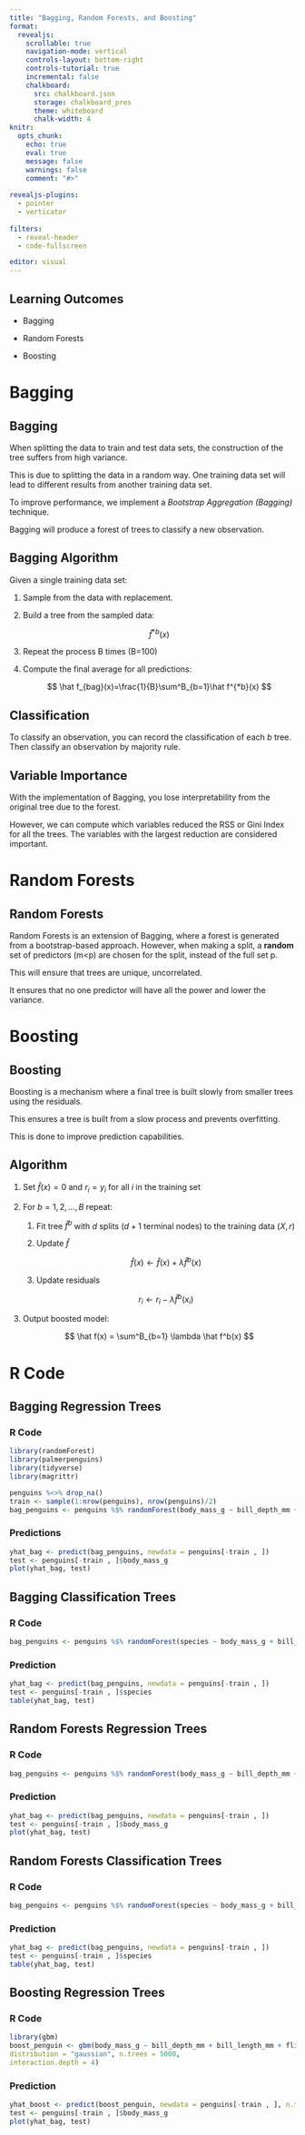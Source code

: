 ```yaml
---
title: "Bagging, Random Forests, and Boosting"
format:
  revealjs:
    scrollable: true
    navigation-mode: vertical
    controls-layout: bottom-right
    controls-tutorial: true
    incremental: false 
    chalkboard:
      src: chalkboard.json
      storage: chalkboard_pres
      theme: whiteboard
      chalk-width: 4
knitr:
  opts_chunk: 
    echo: true
    eval: true
    message: false
    warnings: false
    comment: "#>" 
    
revealjs-plugins:
  - pointer
  - verticator
  
filters: 
  - reveal-header
  - code-fullscreen

editor: visual
---
```


## Learning Outcomes

-   Bagging

-   Random Forests

-   Boosting

# Bagging

## Bagging

When splitting the data to train and test data sets, the construction of the tree suffers from high variance.

::: fragment
This is due to splitting the data in a random way. One training data set will lead to different results from another training data set.
:::

::: fragment
To improve performance, we implement a *Bootstrap Aggregation (Bagging)* technique.
:::

::: fragment
Bagging will produce a forest of trees to classify a new observation.
:::

## Bagging Algorithm

Given a single training data set:

1.  Sample from the data with replacement.

2.  Build a tree from the sampled data:

    $$
    \hat f^{*b}(x)
    $$

3.  Repeat the process B times (B=100)

4.  Compute the final average for all predictions:

    $$
    \hat f_{bag}(x)=\frac{1}{B}\sum^B_{b=1}\hat f^{*b}(x)
    $$

## Classification

To classify an observation, you can record the classification of each $b$ tree. Then classify an observation by majority rule.

## Variable Importance

With the implementation of Bagging, you lose interpretability from the original tree due to the forest.

However, we can compute which variables reduced the RSS or Gini Index for all the trees. The variables with the largest reduction are considered important.

# Random Forests

## Random Forests

Random Forests is an extension of Bagging, where a forest is generated from a bootstrap-based approach. However, when making a split, a **random** set of predictors (m\<p) are chosen for the split, instead of the full set p.

::: fragment
This will ensure that trees are unique, uncorrelated.
:::

::: fragment
It ensures that no one predictor will have all the power and lower the variance.
:::

# Boosting

## Boosting

Boosting is a mechanism where a final tree is built slowly from smaller trees using the residuals.

::: fragment
This ensures a tree is built from a slow process and prevents overfitting.
:::

::: fragment
This is done to improve prediction capabilities.
:::

## Algorithm

1.  Set $\hat f(x) = 0$ and $r_i = y_i$ for all $i$ in the training set

2.  For $b=1, 2, \ldots, B$ repeat:

    1.  Fit tree $\hat f^b$ with $d$ splits ($d+1$ terminal nodes) to the training data $(X,r)$

    2.  Update $\hat f$

        $$
        \hat f(x) \leftarrow \hat f(x) + \lambda\hat f^b(x)
        $$

    3.  Update residuals

        $$
        r_i \leftarrow r_i - \lambda\hat f^{b}(x_i)
        $$

3.  Output boosted model:

    $$
    \hat f(x) = \sum^B_{b=1} \lambda \hat f^b(x)
    $$

# R Code

## Bagging Regression Trees

::: panel-tabset
### R Code

```r
library(randomForest)
library(palmerpenguins)
library(tidyverse)
library(magrittr)

penguins %<>% drop_na()
train <- sample(1:nrow(penguins), nrow(penguins)/2)
bag_penguins <- penguins %$% randomForest(body_mass_g ~ bill_depth_mm + bill_length_mm + flipper_length_mm, subset = train, mtry = 3, importance = T)

```

### Predictions

```r
yhat_bag <- predict(bag_penguins, newdata = penguins[-train , ])
test <- penguins[-train , ]$body_mass_g
plot(yhat_bag, test)
```
:::

## Bagging Classification Trees

::: panel-tabset
### R Code

```r
bag_penguins <- penguins %$% randomForest(species ~ body_mass_g + bill_depth_mm + bill_length_mm + flipper_length_mm, subset = train, mtry = 4, importance = T)

```

### Prediction

```r
yhat_bag <- predict(bag_penguins, newdata = penguins[-train , ])
test <- penguins[-train , ]$species
table(yhat_bag, test)
```
:::

## Random Forests Regression Trees

::: panel-tabset
### R Code

```r
bag_penguins <- penguins %$% randomForest(body_mass_g ~ bill_depth_mm + bill_length_mm + flipper_length_mm, subset = train, mtry = 2, importance = T)

```

### Prediction

```r
yhat_bag <- predict(bag_penguins, newdata = penguins[-train , ])
test <- penguins[-train , ]$body_mass_g
plot(yhat_bag, test)
```
:::

## Random Forests Classification Trees

::: panel-tabset
### R Code

```r
bag_penguins <- penguins %$% randomForest(species ~ body_mass_g + bill_depth_mm + bill_length_mm + flipper_length_mm, subset = train, mtry = 2, importance = T)
```

### Prediction

```r
yhat_bag <- predict(bag_penguins, newdata = penguins[-train , ])
test <- penguins[-train , ]$species
table(yhat_bag, test)
```
:::

## Boosting Regression Trees

::: panel-tabset
### R Code

```r
library(gbm)
boost_penguin <- gbm(body_mass_g ~ bill_depth_mm + bill_length_mm + flipper_length_mm, data = penguins[train , ],
distribution = "gaussian", n.trees = 5000,
interaction.depth = 4)
```

### Prediction

```r
yhat_boost <- predict(boost_penguin, newdata = penguins[-train , ], n.trees = 5000)
test <- penguins[-train , ]$body_mass_g
plot(yhat_bag, test)
```
:::
